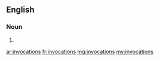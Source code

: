 ==English==

===Noun===
{{head|en|plural}}

# {{plural of|invocation|lang=en|nocat=1}}

[[ar:invocations]]
[[fr:invocations]]
[[mg:invocations]]
[[my:invocations]]